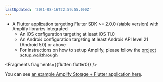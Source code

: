 ```yaml
---
lastUpdated: '2021-08-16T22:59:55.000Z'
---
```

* A Flutter application targeting Flutter SDK >= 2.0.0 (stable version) with Amplify libraries integrated
    * An iOS configuration targeting at least iOS 11.0
    * An Android configuration targeting at least Android API level 21 (Android 5.0) or above
    * For instructions on how to set up Amplify, please follow the [project setup walkthrough](/lib/project-setup/create-application)


<Fragments fragments={{flutter: flutter0}} />

You can see [an example Amplify Storage + Flutter application here](https://github.com/aws-amplify/amplify-flutter/tree/master/packages/amplify_storage_s3/example).
